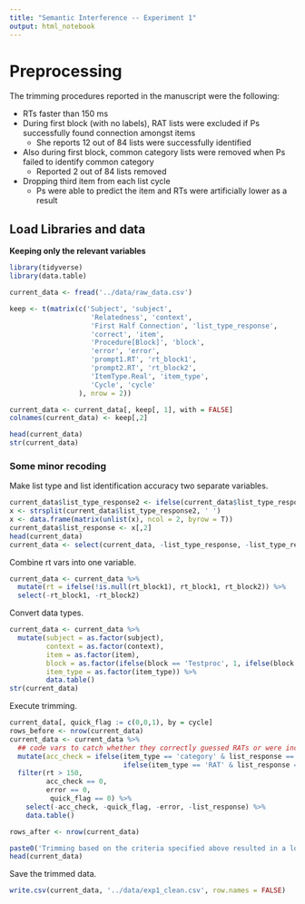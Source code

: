 ```yaml
---
title: "Semantic Interference -- Experiment 1"
output: html_notebook
---
```


# Preprocessing 

The trimming procedures reported in the manuscript were the following:  

* RTs faster than 150 ms
* During first block (with no labels), RAT lists were excluded if Ps successfully found connection amongst items
    * She reports 12 out of 84 lists were successfully identified
* Also during first block, common category lists were removed when Ps failed to identify common category
    * Reported 2 out of 84 lists removed
* Dropping third item from each list cycle
    * Ps were able to predict the item and RTs were artificially lower as a result
       
## Load Libraries and data
**Keeping only the relevant variables**

```r
library(tidyverse)
library(data.table)
```

```r
current_data <- fread('../data/raw_data.csv')
```

```r
keep <- t(matrix(c('Subject', 'subject',
                    'Relatedness', 'context',
                    'First Half Connection', 'list_type_response',
                    'correct', 'item',
                    'Procedure[Block]', 'block',
                    'error', 'error',
                    'prompt1.RT', 'rt_block1',
                    'prompt2.RT', 'rt_block2',
                    'ItemType.Real', 'item_type',
                    'Cycle', 'cycle'
                 ), nrow = 2))
```

```r
current_data <- current_data[, keep[, 1], with = FALSE]
colnames(current_data) <- keep[,2]
```
```r
head(current_data)
str(current_data)
```

### Some minor recoding

Make list type and list identification accuracy two separate variables.

```r
current_data$list_type_response2 <- ifelse(current_data$list_type_response == '', 'null null', current_data$list_type_response)
x <- strsplit(current_data$list_type_response2, ' ')
x <- data.frame(matrix(unlist(x), ncol = 2, byrow = T))
current_data$list_response <- x[,2]
head(current_data)
current_data <- select(current_data, -list_type_response, -list_type_response2)
```

Combine rt vars into one variable.

```r
current_data <- current_data %>% 
  mutate(rt = ifelse(!is.null(rt_block1), rt_block1, rt_block2)) %>% 
  select(-rt_block1, -rt_block2)
```

Convert data types.

```r
current_data <- current_data %>% 
  mutate(subject = as.factor(subject),
         context = as.factor(context), 
         item = as.factor(item),
         block = as.factor(ifelse(block == 'Testproc', 1, ifelse(block == 'Testproc1', 2, NA))),
         item_type = as.factor(item_type)) %>% 
         data.table()
str(current_data)
```

Execute trimming.

```r
current_data[, quick_flag := c(0,0,1), by = cycle]
rows_before <- nrow(current_data)
current_data <- current_data %>%
  ## code vars to catch whether they correctly guessed RATs or were incorrect for common category
  mutate(acc_check = ifelse(item_type == 'category' & list_response == 'miss', 1, 
                            ifelse(item_type == 'RAT' & list_response == 'correct', 1, 0))) %>% 
  filter(rt > 150,
         acc_check == 0,
         error == 0,
          quick_flag == 0) %>% 
    select(-acc_check, -quick_flag, -error, -list_response) %>%
    data.table()

rows_after <- nrow(current_data)

paste0('Trimming based on the criteria specified above resulted in a loss of ', round((1 - (rows_after / rows_before)) * 100, 2), '% of the data.')
head(current_data) 
```

Save the trimmed data.

```r
write.csv(current_data, '../data/exp1_clean.csv', row.names = FALSE)
```



















